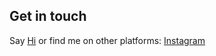 ## Get in touch

Say [Hi](plizNoSp4m@domain.tld) or find me on other platforms: [Instagram](https://www.instagram.com/pearl-george/)
